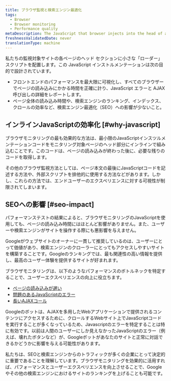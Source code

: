 ```yaml
---
title: ブラウザ監視と検索エンジン最適化
tags:
  - Browser
  - Browser monitoring
  - Performance quality
metaDescription: The JavaScript that browser injects into the head of a monitored page does not negatively affect SEO ranking.
freshnessValidatedDate: never
translationType: machine
---
```


私たちの<InlinePopover type="browser"/>監視対象サイトの各ページのヘッド セクションに小さな「ローダー」スクリプトを配置します。この JavaScript インストルメンテーションは次の目的で設計されています。

* フロントエンドのパフォーマンスを最大限に可視化し、すべてのブラウザーでページの読み込みにかかる時間を正確に計り、JavaScript エラーと AJAX 呼び出しの詳細をレポートします。
* ページ全体の読み込み時間や、検索エンジンのランキング、インデックス、クロールの効率など、検索エンジン最適化（SEO）への影響が少ないこと。

## インラインJavaScriptの効率化 [#why-javascript]

ブラウザモニタリングの最も効果的な方法は、最小限のJavaScriptインスツルメンテーションコードをモニタリング対象ページのヘッド部分にインラインで組み込むことです。このコードは、ページの読み込みが終わった後に、必要な残りのコードを取得します。

その他のブラウザ監視方法としては、ページ本文の最後にJavaScriptコードを記述する方法や、外部スクリプトを排他的に使用する方法などがあります。しかし、これらの方法では、エンドユーザーのエクスペリエンスに対する可視性が制限されてしまいます。

## SEOへの影響 [#seo-impact]

パフォーマンステストの結果によると、ブラウザモニタリングのJavaScriptを使用しても、ページの読み込み時間にはほとんど影響がありません。また、ユーザーや検索エンジンがサイトを操作する際にも悪影響を与えません。

Googleがウェブサイトのオーナーに一貫して推奨しているのは、ユーザーにとって価値があり、検索エンジンのクローラーにとってもアクセスしやすいサイトを構築することです。Googleのランキングでは、最も関連性の高い情報を提供し、最高のユーザー体験を提供するサイトが好まれます。

ブラウザモニタリングは、以下のようなパフォーマンスのボトルネックを特定することで、ユーザーエクスペリエンスの向上に役立ちます。

* [ページの読み込みが遅い](/docs/browser/new-relic-browser/additional-standard-features/page-views-insights-your-sites-popularity)
* [問題のあるJavaScriptのエラー](/docs/browser/new-relic-browser/dashboard-details/javascript-errors-dashboard)
* [長いAJAXコール](/docs/browser/new-relic-browser/browser-pro-features/ajax-dashboard-identifying-time-consuming-calls)

Googleのボットは、AJAXを多用したWebアプリケーションで提供されるコンテンツにアクセスするために、クロールするWebサイト上でJavaScriptコードを実行することが多くなっているため、Javascriptのエラーを特定することは特に有効です。以前は人間のユーザーにしか見えなかったJavaScriptのエラー（例えば、壊れたボタンなど）が、Googleボットがあなたのサイトと正常に対話できるかどうかに影響を与える可能性があります。

私たちは、SEOと検索エンジンからのトラフィックが多くの企業にとって決定的に重要であることを理解しています。ブラウザモニタリングを効果的に活用すれば、パフォーマンスとユーザーエクスペリエンスを向上させることで、Googleやその他の検索エンジンにおけるサイトのランキングを上げることも可能です。